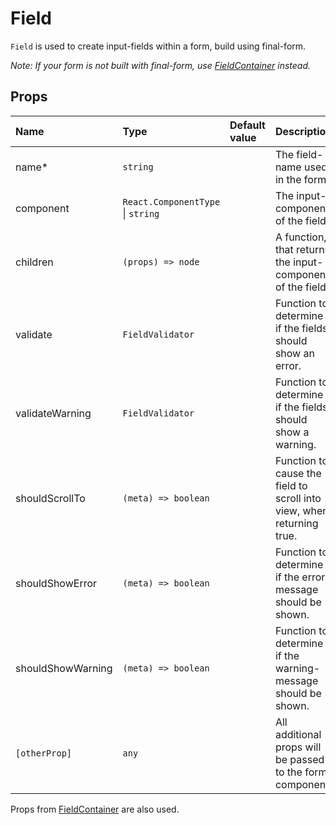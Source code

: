 
<Meta title="Docs/Form/components/Field" />

# Field

`Field` is used to create input-fields within a form, build using final-form.

_Note: If your form is not built with final-form, use [FieldContainer](/docs/docs-form-components-fieldcontainer--page) instead._

<Canvas>
    <Story id="stories-form-components--field" />
</Canvas>

## Props

| Name              | Type                              | Default value | Description                                                           |
| :---------------- | :-------------------------------- | :------------ | :-------------------------------------------------------------------- |
| name\*            | `string`                          |               | The field-name used in the form.                                      |
| component         | `React.ComponentType` \| `string` |               | The input-component of the field.                                     |
| children          | `(props) => node`                 |               | A function, that returns the input-component of the field.            |
| validate          | `FieldValidator`                  |               | Function to determine if the fields should show an error.             |
| validateWarning   | `FieldValidator`                  |               | Function to determine if the fields should show a warning.            |
| shouldScrollTo    | `(meta) => boolean`               |               | Function to cause the field to scroll into view, when returning true. |
| shouldShowError   | `(meta) => boolean`               |               | Function to determine if the error-message should be shown.           |
| shouldShowWarning | `(meta) => boolean`               |               | Function to determine if the warning-message should be shown.         |
| `[otherProp]`     | `any`                             |               | All additional props will be passed to the form component.            |

Props from [FieldContainer](/docs/docs-form-components-fieldcontainer--page) are also used.
